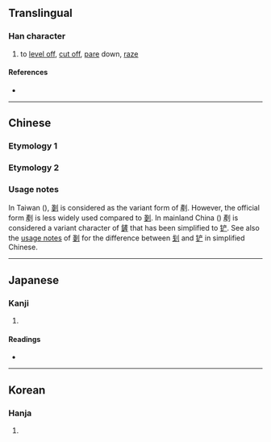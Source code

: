 {{also|鏟|铲}}
{{character info/new}}
{{character info/new|0x2f823}}
==Translingual==

===Han character===
{{Han char|rn=18|rad=刀|as=11|sn=13|four=02200|canj=YMLN|ids=⿰産刂(GV),⿰產刂(HTJK)}}

# to [[level off]], [[cut off]], [[pare]] down, [[raze]]

====References====
* {{Han ref|kx=0143.150|dkj=02143|dj=0324.020|hdz=10354.110|uh=5277|ud=21111|bh=B6D0|bd=46800}}

----

==Chinese==

===Etymology 1===
{{zh-see|剗|v}}

===Etymology 2===
{{zh-see|鏟|v}}

===Usage notes===
In Taiwan ({{w|traditional Chinese}}), [[剗]] is considered as the variant form of 剷. However, the official form 剷 is less widely used compared to [[剗]]. In mainland China ({{w|simplified Chinese}}) 剷 is considered a variant character of [[鏟]] that has been simplified to [[铲]]. See also the [[剗#Usage_notes|usage notes]] of [[剗]] for the difference between [[刬]] and [[铲]] in simplified Chinese.

----

==Japanese==

===Kanji===
{{ja-kanji|grade=|rs=刀11}}

# {{defn|lang=ja|sort=刀11}}

====Readings====
* {{ja-readings|on=[[さん]] (san), [[せん]] (sen)|kun=[[けずる]] (kezuru)}}

----

==Korean==

===Hanja===
{{ko-hanja|hangeul=산|rv=san|mr=san}}

# {{defn|lang=ko|sort=刀11}}